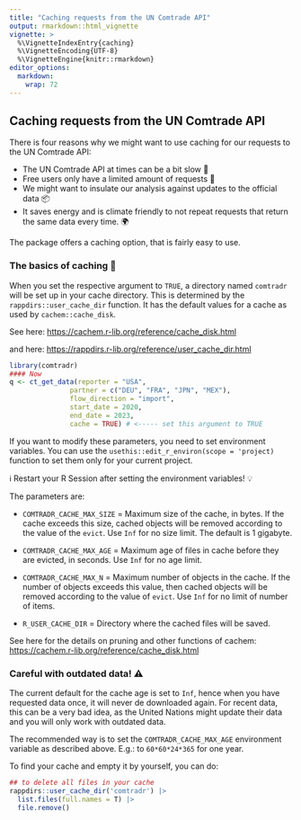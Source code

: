 ```yaml
---
title: "Caching requests from the UN Comtrade API"
output: rmarkdown::html_vignette
vignette: >
  %\VignetteIndexEntry{caching}
  %\VignetteEncoding{UTF-8}
  %\VignetteEngine{knitr::rmarkdown}
editor_options: 
  markdown: 
    wrap: 72
---
```


## Caching requests from the UN Comtrade API

There is four reasons why we might want to use caching for our requests
to the UN Comtrade API:

-   The UN Comtrade API at times can be a bit slow 🐌
-   Free users only have a limited amount of requests 💸
-   We might want to insulate our analysis against updates to the
    official data 📦
-   It saves energy and is climate friendly to not repeat requests that
    return the same data every time. 🌍

The package offers a caching option, that is fairly easy to use.

### The basics of caching 💽

When you set the respective argument to `TRUE`, a directory named
`comtradr` will be set up in your cache directory. This is determined by
the `rappdirs::user_cache_dir` function. It has the default values for a
cache as used by `cachem::cache_disk`.

See here: <https://cachem.r-lib.org/reference/cache_disk.html>

and here: <https://rappdirs.r-lib.org/reference/user_cache_dir.html>

```r
library(comtradr)
#### Now
q <- ct_get_data(reporter = "USA", 
               partner = c("DEU", "FRA", "JPN", "MEX"), 
               flow_direction = "import",
               start_date = 2020,
               end_date = 2023,
               cache = TRUE) # <----- set this argument to TRUE
```

If you want to modify these parameters, you need to set environment
variables. You can use the `usethis::edit_r_environ(scope = 'project)`
function to set them only for your current project.

ℹ️ Restart your R Session after setting the environment variables! 💡

The parameters are:

-   `COMTRADR_CACHE_MAX_SIZE` = Maximum size of the cache, in bytes. If
    the cache exceeds this size, cached objects will be removed
    according to the value of the `evict`. Use `Inf` for no size limit.
    The default is 1 gigabyte.

-   `COMTRADR_CACHE_MAX_AGE` = Maximum age of files in cache before they
    are evicted, in seconds. Use `Inf` for no age limit.

-   `COMTRADR_CACHE_MAX_N` = Maximum number of objects in the cache. If
    the number of objects exceeds this value, then cached objects will
    be removed according to the value of `evict`. Use `Inf` for no limit
    of number of items.

-   `R_USER_CACHE_DIR` = Directory where the cached files will be saved.

See here for the details on pruning and other functions of cachem:
<https://cachem.r-lib.org/reference/cache_disk.html>


### Careful with outdated data! ⚠️

The current default for the cache age is set to `Inf`, hence when you have 
requested data once, it will never de downloaded again. For recent data, this
can be a very bad idea, as the United Nations might update their data and 
you will only work with outdated data.

The recommended way is to set the `COMTRADR_CACHE_MAX_AGE` environment variable
as described above. E.g.: to `60*60*24*365` for one year. 

To find your cache and empty it by yourself, you can do: 

``` r
## to delete all files in your cache
rappdirs::user_cache_dir('comtradr') |> 
  list.files(full.names = T) |> 
  file.remove()
``` 
